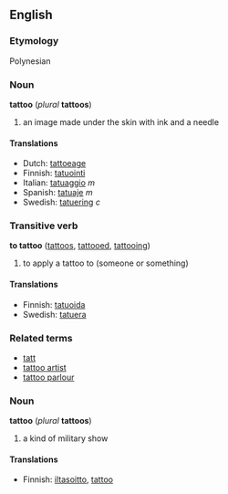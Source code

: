 ==English==
===Etymology===
Polynesian <!-- but which language? -->

===Noun===
'''tattoo''' (''plural'' '''tattoos''')

# an image made under the skin with ink and a needle

====Translations====
*Dutch: [[tattoeage]]
*Finnish: [[tatuointi]]
*Italian: [[tatuaggio]] ''m''
*Spanish: [[tatuaje]] ''m''
*Swedish: [[tatuering]] ''c''

===Transitive verb===
'''to tattoo''' ([[tattoos]], [[tattooed]], [[tattooing]])

# to apply a tattoo to (someone or something)

====Translations====
*Finnish: [[tatuoida]]
*Swedish: [[tatuera]]

===Related terms===
*[[tatt]]
*[[tattoo artist]]
*[[tattoo parlour]]

===Noun===
'''tattoo''' (''plural'' '''tattoos''')

# a kind of military show

====Translations====

*Finnish: [[iltasoitto]], [[tattoo]]